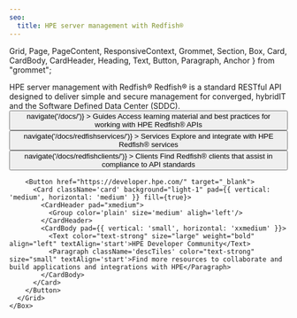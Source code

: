 ```yaml
---
seo:
  title: HPE server management with Redfish®
---
```



  Grid,
  Page,
  PageContent,
  ResponsiveContext,
  Grommet,
  Section,
  Box,
  Card,
  CardBody,
  CardHeader,
  Heading,
  Text,
  Button,
  Paragraph,
  Anchor
} from "grommet";





<Grommet theme={hpe} />


<NavBar location={props.location} standalone={false} />

<Page>
  <PageContent
    background={{
      fill: "horizontal",
      image: `url(${bannerBg})`,
      size: "cover",
      dark: true,
    }}
  >
    <Box gap="large" pad={{ top: "large", bottom: 'xlarge' }}>
      <Box>
        <Heading level={1} size='small' margin='none'>  
          HPE server management with Redfish®
        </Heading> 
        <Box width='large'>
          <Paragraph 
            margin="none" 
            color='text-strong'
            fill={true}
          > 
            Redfish® is a standard RESTful API designed to deliver simple and secure management for converged, hybridIT and the Software Defined Data Center (SDDC).
          </Paragraph> 
        </Box>
      </Box>
      <Grid
        columns='340px'
        gap='medium'
        responsive={true}
        pad={{ bottom: 'xlarge' }}
      >
        <Button
          onClick={() => navigate('/docs/')}
        >
          <Card className='card' background="light-1" pad={{ vertical: 'medium', horizontal: 'medium' }} fill={true}>
            <CardHeader pad="xxmedium">
              <Directions color='plain' size='medium' aligh='left'/>
            </CardHeader>
            <CardBody pad={{ vertical: 'small', horizontal: 'xxmedium' }}>
              <Text color="text-strong" size="large" weight="bold" align="left" textAlign='start'>Guides</Text>
              <Paragraph className='descTiles' color="text-strong" size="small" textAlign='start'>Access learning material and best practices for working with HPE Redfish® APIs</Paragraph>
            </CardBody>
          </Card>
        </Button>
        <Button
          onClick={() => navigate('/docs/redfishservices/')}
        >
          <Card className='card' background="light-1" pad={{ vertical: 'medium', horizontal: 'medium' }} fill={true}>
            <CardHeader pad="xmedium">
              <Services color='plain' size='medium' aligh='left'/>
            </CardHeader>
            <CardBody pad={{ vertical: 'small', horizontal: 'xxmedium' }}>
              <Text color="text-strong" size="large" weight="bold" align="left" textAlign='left'>Services</Text>
              <Paragraph className='descTiles' color="text-strong" size="small" textAlign='left'>Explore and integrate with HPE Redfish® services</Paragraph>
            </CardBody>
          </Card>
        </Button>
        <Button
          onClick={() => navigate('/docs/redfishclients/')}
        >
          <Card className='card' background="light-1" pad={{ vertical: 'medium', horizontal: 'medium' }} fill={true}>
            <CardHeader pad="xmedium">
              <Tools color='plain' size='medium' aligh='left'/>
            </CardHeader>
            <CardBody pad={{ vertical: 'small', horizontal: 'xxmedium' }}>
              <Text color="text-strong" size="large" weight="bold" align="left" textAlign='start'>Clients</Text>
              <Paragraph className='descTiles' color="text-strong" size="small" textAlign='start'>Find Redfish® clients that assist in compliance to API standards</Paragraph>
            </CardBody>
          </Card>
        </Button>
        
        <Button href="https://developer.hpe.com/" target="_blank">
          <Card className='card' background="light-1" pad={{ vertical: 'medium', horizontal: 'medium' }} fill={true}>
            <CardHeader pad="xmedium">
              <Group color='plain' size='medium' aligh='left'/>
            </CardHeader>
            <CardBody pad={{ vertical: 'small', horizontal: 'xxmedium' }}>
              <Text color="text-strong" size="large" weight="bold" align="left" textAlign='start'>HPE Developer Community</Text>
              <Paragraph className='descTiles' color="text-strong" size="small" textAlign='start'>Find more resources to collaborate and build applications and integrations with HPE</Paragraph>
            </CardBody>
          </Card>
        </Button>
      </Grid>
    </Box>      
  </PageContent>
</Page>



